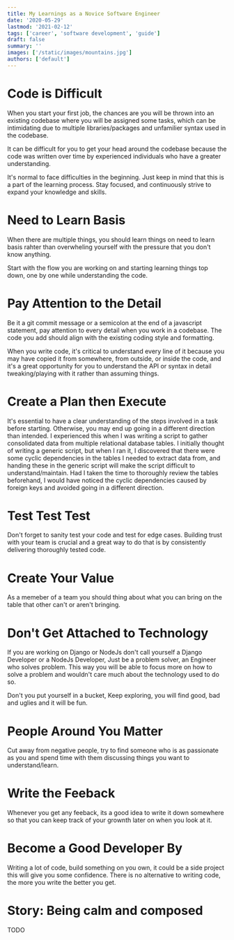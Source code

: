 ```yaml
---
title: My Learnings as a Novice Software Engineer
date: '2020-05-29'
lastmod: '2021-02-12'
tags: ['career', 'software development', 'guide']
draft: false
summary: ''
images: ['/static/images/mountains.jpg']
authors: ['default']
---
```


# Code is Difficult

When you start your first job, the chances are you will be thrown into an existing codebase where you will be assigned some tasks, which can be intimidating due to multiple libraries/packages and unfamilier syntax used in the codebase.

It can be difficult for you to get your head around the codebase because the code was written over time by experienced individuals who have a greater understanding.

It's normal to face difficulties in the beginning. Just keep in mind that this is a part of the learning process. Stay focused, and continuously strive to expand your knowledge and skills.

# Need to Learn Basis

When there are multiple things, you should learn things on need to learn basis rahter than overwheling yourself with the pressure that you don't know anything.

Start with the flow you are working on and starting learning things top down, one by one while understanding the code.

# Pay Attention to the Detail

Be it a git commit message or a semicolon at the end of a javascript statement, pay attention to every detail when you work in a codebase. The code you add should align with the existing coding style and formatting.

When you write code, it's critical to understand every line of it because you may have copied it from somewhere, from outside, or inside the code, and it's a great opportunity for you to understand the API or syntax in detail tweaking/playing with it rather than assuming things.

# Create a Plan then Execute

It's essential to have a clear understanding of the steps involved in a task before starting. Otherwise, you may end up going in a different direction than intended. I experienced this when I was writing a script to gather consolidated data from multiple relational database tables. I initially thought of writing a generic script, but when I ran it, I discovered that there were some cyclic dependencies in the tables I needed to extract data from, and handing these in the generic script will make the script difficult to understand/maintain. Had I taken the time to thoroughly review the tables beforehand, I would have noticed the cyclic dependencies caused by foreign keys and avoided going in a different direction.

# Test Test Test

Don't forget to sanity test your code and test for edge cases.
Building trust with your team is crucial and a great way to do that is by consistently delivering thoroughly tested code.

# Create Your Value

As a memeber of a team you should thing about what you can bring on the table that other can't or aren't bringing.

# Don't Get Attached to Technology

If you are working on Django or NodeJs don't call yourself a Django Developer or a NodeJs Developer, Just be a problem solver, an Engineer who solves problem. This way you will be able to focus more on how to solve a problem and wouldn't care much about the technology used to do so.

Don't you put yourself in a bucket, Keep exploring, you will find good, bad and uglies and it will be fun.

# People Around You Matter

Cut away from negative people, try to find someone who is as passionate as you and spend time with them discussing things you want to understand/learn.

# Write the Feeback

Whenever you get any feeback, its a good idea to write it down somewhere so that you can keep track of your grownth later on when you look at it.

# Become a Good Developer By 

Writing a lot of code, build something on you own, it could be a side project this will give you some confidence.
There is no alternative to writing code, the more you write the better you get.

# Story: Being calm and composed

TODO
